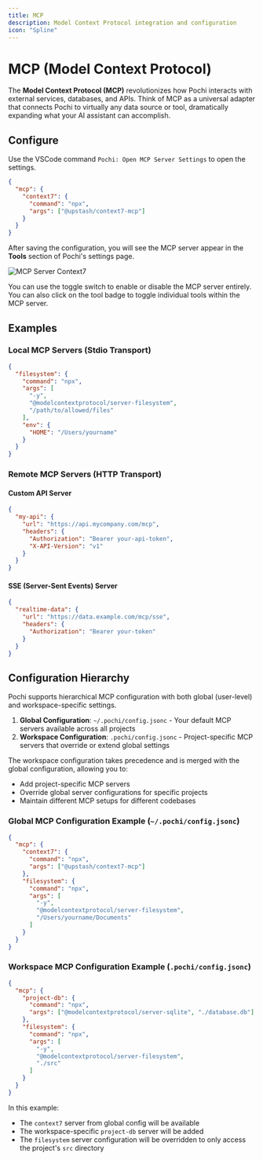 ```yaml
---
title: MCP
description: Model Context Protocol integration and configuration
icon: "Spline"
---
```


# MCP (Model Context Protocol)

The **Model Context Protocol (MCP)** revolutionizes how Pochi interacts with external services, databases, and APIs. Think of MCP as a universal adapter that connects Pochi to virtually any data source or tool, dramatically expanding what your AI assistant can accomplish.

## Configure

Use the VSCode command `Pochi: Open MCP Server Settings` to open the settings.

```json
{
  "mcp": {
    "context7": {
      "command": "npx",
      "args": ["@upstash/context7-mcp"]
    }
  }
}
```

After saving the configuration, you will see the MCP server appear in the **Tools** section of Pochi's settings page.

![MCP Server Context7](../assets/images/mcp-context7.png)

You can use the toggle switch to enable or disable the MCP server entirely. You can also click on the tool badge to toggle individual tools within the MCP server.

## Examples

### Local MCP Servers (Stdio Transport)

```json
{
  "filesystem": {
    "command": "npx",
    "args": [
      "-y",
      "@modelcontextprotocol/server-filesystem",
      "/path/to/allowed/files"
    ],
    "env": {
      "HOME": "/Users/yourname"
    }
  }
}
```

### Remote MCP Servers (HTTP Transport)

#### Custom API Server

```json
{
  "my-api": {
    "url": "https://api.mycompany.com/mcp",
    "headers": {
      "Authorization": "Bearer your-api-token",
      "X-API-Version": "v1"
    }
  }
}
```

#### SSE (Server-Sent Events) Server

```json
{
  "realtime-data": {
    "url": "https://data.example.com/mcp/sse",
    "headers": {
      "Authorization": "Bearer your-token"
    }
  }
}
```


## Configuration Hierarchy


Pochi supports hierarchical MCP configuration with both global (user-level) and workspace-specific settings.

1. **Global Configuration**: `~/.pochi/config.jsonc` - Your default MCP servers available across all projects
2. **Workspace Configuration**: `.pochi/config.jsonc` - Project-specific MCP servers that override or extend global settings

The workspace configuration takes precedence and is merged with the global configuration, allowing you to:
- Add project-specific MCP servers
- Override global server configurations for specific projects
- Maintain different MCP setups for different codebases

### Global MCP Configuration Example (`~/.pochi/config.jsonc`)

```json
{
  "mcp": {
    "context7": {
      "command": "npx",
      "args": ["@upstash/context7-mcp"]
    },
    "filesystem": {
      "command": "npx",
      "args": [
        "-y",
        "@modelcontextprotocol/server-filesystem",
        "/Users/yourname/Documents"
      ]
    }
  }
}
```

### Workspace MCP Configuration Example (`.pochi/config.jsonc`)

```json
{
  "mcp": {
    "project-db": {
      "command": "npx",
      "args": ["@modelcontextprotocol/server-sqlite", "./database.db"]
    },
    "filesystem": {
      "command": "npx",
      "args": [
        "-y",
        "@modelcontextprotocol/server-filesystem",
        "./src"
      ]
    }
  }
}
```

In this example:
- The `context7` server from global config will be available
- The workspace-specific `project-db` server will be added
- The `filesystem` server configuration will be overridden to only access the project's `src` directory

